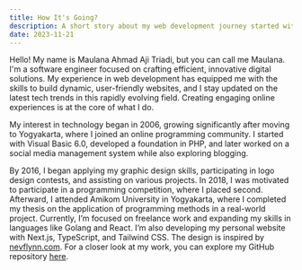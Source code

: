 ```yaml
---
title: How It's Going?
description: A short story about my web development journey started with a passion sparked during my introduction to the field.
date: 2023-11-21
---
```


Hello! My name is Maulana Ahmad Aji Triadi, but you can call me Maulana. I'm a software engineer focused on crafting efficient, innovative digital solutions. My experience in web development has equipped me with the skills to build dynamic, user-friendly websites, and I stay updated on the latest tech trends in this rapidly evolving field. Creating engaging online experiences is at the core of what I do.

My interest in technology began in 2006, growing significantly after moving to Yogyakarta, where I joined an online programming community. I started with Visual Basic 6.0, developed a foundation in PHP, and later worked on a social media management system while also exploring blogging.

By 2016, I began applying my graphic design skills, participating in logo design contests, and assisting on various projects. In 2018, I was motivated to participate in a programming competition, where I placed second. Afterward, I attended Amikom University in Yogyakarta, where I completed my thesis on the application of programming methods in a real-world project. Currently, I’m focused on freelance work and expanding my skills in languages like Golang and React. I’m also developing my personal website with Next.js, TypeScript, and Tailwind CSS. The design is inspired by <a href='https://nevflynn.com' target='_blank'>nevflynn.com</a>. For a closer look at my work, you can explore my GitHub repository <a href='https://github.com/bymaul/portfolio' target='_blank'>here</a>.
